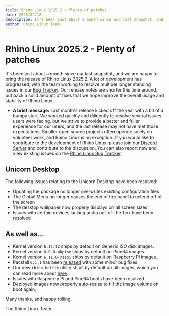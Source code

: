 ```yaml
---
title: Rhino Linux 2025.2 - Plenty of patches
date: 2025/02/18
description: It's been just about a month since our last snapshot, and we are happy to bring the release of Rhino Linux 2025.2. A lot of development has progressed, with the team working to resolve multiple longer standing issues in our Bug Tracker. Our release notes are shorter this time around, but pack a solid amount of fixes that we hope improve the overall usage and stability of Rhino Linux.
author: Rhino Linux Team
---
```


# Rhino Linux 2025.2 - Plenty of patches

It's been just about a month since our last snapshot, and we are happy to bring the release of Rhino Linux 2025.2. A lot of development has progressed, with the team working to resolve multiple longer standing issues in our [Bug Tracker](https://github.com/rhino-linux/tracker). Our release notes are shorter this time around, but pack a solid amount of fixes that we hope improve the overall usage and stability of Rhino Linux.

- **A brief message:** Last month's release kicked off the year with a bit of a bumpy start. We worked quickly and diligently to resolve several issues users were facing, but we strive to provide a better and fuller experience for our users, and the last release may not have met those expectations. Smaller open source projects often operate solely on volunteer work, and Rhino Linux is no exception. If you would like to contribute to the development of Rhino Linux, please join our [Discord Server](https://discord.gg/reSvc8Ztk3) and contribute to the discussion. You can also report new and view existing issues on the [Rhino Linux Bug Tracker](https://github.com/rhino-linux/tracker).

## Unicorn Desktop

The following issues relating to the Unicorn Desktop have been resolved:
- Updating the package no longer overwrites existing configuration files
- The Global Menu no longer causes the end of the panel to extend off of the screen
- The desktop wallpaper now properly displays on all screen sizes
- Issues with certain devices lacking audio out-of-the-box have been resolved

## As well as...
- Kernel version `6.12.12` ships by default on Generic ISO disk images.
- Kernel version `6.9.0-okpine` ships by default on Pine64 images.
- Kernel version `6.11.0-raspi` ships by default on Raspberry Pi images.
- Pacstall `6.1.1` has been [released](https://github.com/pacstall/pacstall/releases/tag/6.1.1) with some minor bug fixes.
- Our new `rhino-hotfix` utility ships by default on all images, which you can read more about [here](/news-18).
- Issues with Raspberry Pi and Pine64 boots have been resolved.
- Deployed images now properly auto-resize to fill the image volume on boot again.

Many thanks, and happy rolling,

The Rhino Linux Team
